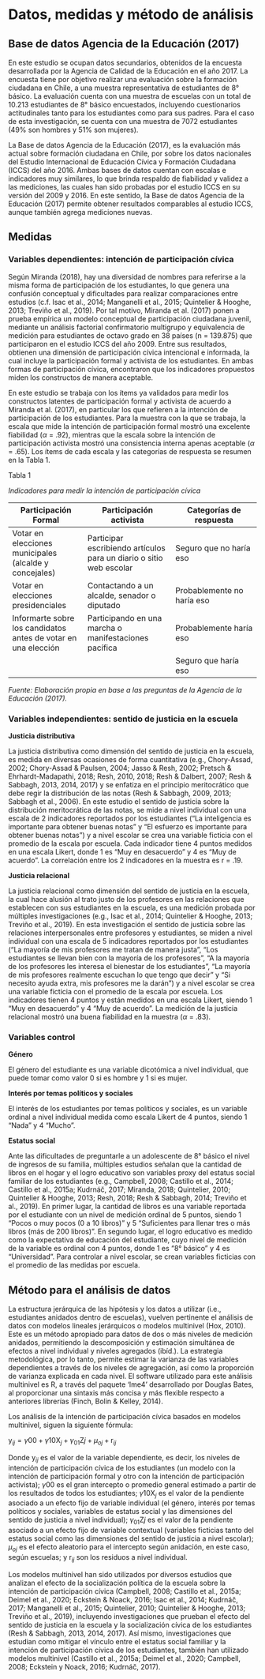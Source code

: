 # Datos, medidas y método de análisis

## Base de datos Agencia de la Educación (2017)
En este estudio se ocupan datos secundarios, obtenidos de la encuesta desarrollada por la Agencia de Calidad de la Educación en el año 2017. La encuesta tiene por objetivo realizar una evaluación sobre la formación ciudadana en Chile, a una muestra representativa de estudiantes de 8° básico. La evaluación cuenta con una muestra de escuelas con un total de 10.213 estudiantes de 8° básico encuestados, incluyendo cuestionarios actitudinales tanto para los estudiantes como para sus padres. Para el caso de esta investigación, se cuenta con una muestra de 7072 estudiantes (49% son hombres y 51% son mujeres).

La Base de datos Agencia de la Educación (2017), es la evaluación más actual sobre formación ciudadana en Chile, por sobre los datos nacionales del Estudio Internacional de Educación Cívica y Formación Ciudadana (ICCS) del año 2016. Ambas bases de datos cuentan con escalas e indicadores muy similares, lo que brinda respaldo de fiabilidad y validez a las mediciones, las cuales han sido probadas por el estudio ICCS en su versión del 2009 y 2016. En este sentido, la Base de datos Agencia de la Educación (2017) permite obtener resultados comparables al estudio ICCS, aunque también agrega mediciones nuevas. 
\newpage

## Medidas
### Variables dependientes: intención de participación cívica
Según Miranda (2018), hay una diversidad de nombres para referirse a la misma forma de participación de los estudiantes, lo que genera una confusión conceptual y dificultades para realizar comparaciones entre estudios (c.f. Isac et al., 2014; Manganelli et al., 2015; Quintelier & Hooghe, 2013; Treviño et al., 2019). Por tal motivo, Miranda et al. (2017) ponen a prueba empírica un modelo conceptual de participación ciudadana juvenil, mediante un análisis factorial confirmatorio multigrupo y equivalencia de medición para estudiantes de octavo grado en 38 países (n = 139.875) que participaron en el estudio ICCS del año 2009. Entre sus resultados, obtienen una dimensión de participación cívica intencional e informada, la cual incluye la participación formal y activista de los estudiantes. En ambas formas de participación cívica, encontraron que los indicadores propuestos miden los constructos de manera aceptable. 

En este estudio se trabaja con los ítems ya validados para medir los constructos latentes de participación formal y activista de acuerdo a Miranda et al. (2017), en particular los que refieren a la intención de participación de los estudiantes. Para la muestra con la que se trabaja, la escala que mide la intención de participación formal mostró una excelente fiabilidad ($\alpha$ = .92), mientras que la escala sobre la intención de participación activista mostró una consistencia interna apenas aceptable ($\alpha$ = .65). Los ítems de cada escala y las categorías de respuesta se resumen en la Tabla 1. 

Tabla 1

*Indicadores para medir la intención de participación cívica*

**Participación Formal** |  **Participación activista** | **Categorías de respuesta** |
-------------------------| -----------------------------| ----------------------------|
Votar en elecciones municipales (alcalde y concejales) | Participar escribiendo artículos para un diario o sitio web escolar | Seguro que no haría eso
Votar en elecciones presidenciales | Contactando a un alcalde, senador o diputado | Probablemente no haría eso
Informarte sobre los candidatos antes de votar en una elección | Participando en una marcha o manifestaciones pacífica | Probablemente haría eso
 | | | Seguro que haría eso
 
*Fuente: Elaboración propia en base a las preguntas de la Agencia de la Educación (2017).*

### Variables independientes: sentido de justicia en la escuela

**Justicia distributiva**

La justicia distributiva como dimensión del sentido de justicia en la escuela, es medida en diversas ocasiones de forma cuantitativa (e.g., Chory-Assad, 2002; Chory-Assad & Paulsen, 2004; Jasso & Resh, 2002; Pretsch & Ehrhardt-Madapathi, 2018; Resh, 2010, 2018; Resh & Dalbert, 2007; Resh & Sabbagh, 2013, 2014, 2017) y se enfatiza en el principio meritocrático que debe regir la distribución de las notas (Resh & Sabbagh, 2009, 2013; Sabbagh et al., 2006). En este estudio el sentido de justicia sobre la distribución meritocrática de las notas, se mide a nivel individual con una escala de 2 indicadores reportados por los estudiantes (“La inteligencia es importante para obtener buenas notas” y “El esfuerzo es importante para obtener buenas notas”) y a nivel escolar se crea una variable ficticia con el promedio de la escala por escuela. Cada indicador tiene 4 puntos medidos en una escala Likert, donde 1 es “Muy en desacuerdo” y 4 es “Muy de acuerdo”. La correlación entre los 2 indicadores en la muestra es r = .19.

**Justicia relacional**

La justicia relacional como dimensión del sentido de justicia en la escuela, la cual hace alusión al trato justo de los profesores en las relaciones que establecen con sus estudiantes en la escuela, es una medición probada por múltiples investigaciones (e.g., Isac et al., 2014; Quintelier & Hooghe, 2013; Treviño et al., 2019). En esta investigación el sentido de justicia sobre las relaciones interpersonales entre profesores y estudiantes, se miden a nivel individual con una escala de 5 indicadores reportados por los estudiantes (“La mayoría de mis profesores me tratan de manera justa”, “Los estudiantes se llevan bien con la mayoría de los profesores”, “A la mayoría de los profesores les interesa el bienestar de los estudiantes”, “La mayoría de mis profesores realmente escuchan lo que tengo que decir” y “Si necesito ayuda extra, mis profesores me la darán”) y a nivel escolar se crea una variable ficticia con el promedio de la escala por escuela. Los indicadores tienen 4 puntos y están medidos en una escala Likert, siendo 1 “Muy en desacuerdo” y 4 “Muy de acuerdo”. La medición de la justicia relacional mostró una buena fiabilidad en la muestra ($\alpha$ = .83). 

### Variables control

**Género**

El género del estudiante es una variable dicotómica a nivel individual, que puede tomar como valor 0 si es hombre y 1 si es mujer. 
\newpage

**Interés por temas políticos y sociales**

El interés de los estudiantes por temas políticos y sociales, es un variable ordinal a nivel individual medida como escala Likert de 4 puntos, siendo 1 “Nada” y 4 “Mucho”.

**Estatus social**

Ante las dificultades de preguntarle a un adolescente de 8° básico el nivel de ingresos de su familia, múltiples estudios señalan que la cantidad de libros en el hogar y el logro educativo son variables proxy del estatus social familiar de los estudiantes (e.g., Campbell, 2008; Castillo et al., 2014; Castillo et al., 2015a; Kudrnáč, 2017; Miranda, 2018; Quintelier, 2010; Quintelier & Hooghe, 2013; Resh, 2018; Resh & Sabbagh, 2014; Treviño et al., 2019). En primer lugar, la cantidad de libros es una variable reportada por el estudiante con un nivel de medición ordinal de 5 puntos, siendo 1 “Pocos o muy pocos (0 a 10 libros)” y 5 “Suficientes para llenar tres o más libros (más de 200 libros)”. En segundo lugar, el logro educativo es medido como la expectativa de educación del estudiante, cuyo nivel de medición de la variable es ordinal con 4 puntos, donde 1 es “8° básico” y 4 es “Universidad”. Para controlar a nivel escolar, se crean variables ficticias con el promedio de las medidas por escuela.

## Método para el análisis de datos
La estructura jerárquica de las hipótesis y los datos a utilizar (i.e., estudiantes anidados dentro de escuelas), vuelven pertinente el análisis de datos con modelos lineales jerárquicos o modelos multinivel (Hox, 2010). Este es un método apropiado para datos de dos o más niveles de medición anidados, permitiendo la descomposición y estimación simultánea de efectos a nivel individual y niveles agregados (ibíd.). La estrategia metodológica, por lo tanto, permite estimar la varianza de las variables dependientes a través de los niveles de agregación, así como la proporción de varianza explicada en cada nivel. El software utilizado para este análisis multinivel es R, a través del paquete ‘lme4’ desarrollado por Douglas Bates, al proporcionar una sintaxis más concisa y más flexible respecto a anteriores librerías (Finch, Bolin & Kelley, 2014).

Los análisis de la intención de participación cívica basados en modelos multinivel, siguen la siguiente fórmula: 

$\text{y}_{ij}=\gamma{00}+\gamma{10}\text{X}_j+\gamma_{01}\text{Z}j+\mu_{oj}+\text{r}_{ij}$ 

Donde $\text{y}_{ij}$ es el valor de la variable dependiente, es decir, los niveles de intención de participación cívica de los estudiantes (un modelo con la intención de participación formal y otro con la intención de participación activista); $\gamma{00}$ es el gran intercepto o promedio general estimado a partir de los resultados de todos los estudiantes;  $\gamma{10}\text{X}_j$ es el valor de la pendiente asociado a un efecto fijo de variable individual (el género, interés por temas políticos y sociales, variables de estatus social y las dimensiones del sentido de justicia a nivel individual); $\gamma_{01}\text{Z}j$ es el valor de la pendiente asociado a un efecto fijo de variable contextual (variables ficticias tanto del estatus social como las dimensiones del sentido de justicia a nivel escolar); $\mu_{oj}$ es el efecto aleatorio para el intercepto según anidación, en este caso, según escuelas; y $\text{r}_{ij}$ son los residuos a nivel individual.

Los modelos multinivel han sido utilizados por diversos estudios que analizan el efecto de la socialización política de la escuela sobre la intención de participación cívica (Campbell, 2008; Castillo et al., 2015a; Deimel et al., 2020; Eckstein & Noack, 2016; Isac et al., 2014; Kudrnáč, 2017; Manganelli et al., 2015; Quintelier, 2010; Quintelier & Hooghe, 2013; Treviño et al., 2019), incluyendo investigaciones que prueban el efecto del sentido de justicia en la escuela y la socialización cívica de los estudiantes (Resh & Sabbagh, 2013, 2014, 2017). Así mismo, investigaciones que estudian como mitigar el vínculo entre el estatus social familiar y la intención de participación cívica de los estudiantes, también han utilizado modelos multinivel (Castillo et al., 2015a; Deimel et al., 2020; Campbell, 2008; Eckstein y Noack, 2016; Kudrnáč, 2017).
